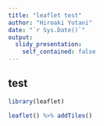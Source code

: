 ```yaml
---
title: "leaflet test"
author: "Hiroaki Yutani"
date: "`r Sys.Date()`"
output:
  slidy_presentation:
    self_contained: false
---
```


## test

```r
library(leaflet)

leaflet() %>% addTiles()
```